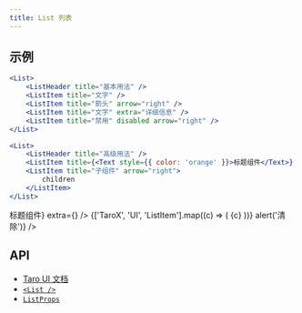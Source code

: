 ```yaml
---
title: List 列表
---
```


## 示例


```jsx title="基本用法"
<List>
    <ListHeader title="基本用法" />
    <ListItem title="文字" />
    <ListItem title="箭头" arrow="right" />
    <ListItem title="文字" extra="详细信息" />
    <ListItem title="禁用" disabled arrow="right" />
</List>
```

```jsx title="高级用法"
<List>
    <ListHeader title="高级用法" />
    <ListItem title={<Text style={{ color: 'orange' }}>标题组件</Text>} extra={<Icon value="download" />} />
    <ListItem title="子组件" arrow="right">
        children
    </ListItem>
</List>
```

<UI phone title="列表">
    <List>
        <ListHeader title="基本用法" />
        <ListItem title="文字" />
        <ListItem title="箭头" arrow="right" />
        <ListItem title="文字" extra="详细信息" />
        <ListItem title="禁用" disabled arrow="right" />
    </List>
    <List>
        <ListHeader title="高级用法" />
        <ListItem title={<Text style={{ color: 'orange' }}>标题组件</Text>} extra={<Icon value="download" />} />
        <ListItem title="子组件" arrow="right">
            {['TaroX', 'UI', 'ListItem'].map((c) => (
                <Tag style={{ marginRight: 20 }} size="small">
                    {c}
                </Tag> 
            ))}
        </ListItem>
        <ListItem title="清除按钮" extra="2020-06-06" arrow="clear" onClear={() => alert('清除')} />
    </List>
</UI>

## API

-   [Taro UI 文档](https://taro-ui.jd.com/#/docs/list)
-   [`<List />`](../modules/_list_.md)
-   [`ListProps`](../interfaces/_list_.listprops.md)
